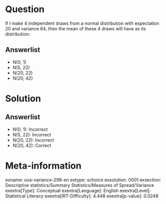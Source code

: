 Question
========

If I make 4 independent draws from a normal distribution with expectation 20 and variance 64, then the mean of these 4 draws will have as its distribution:

Answerlist
----------

* N(0, 1)
* N(5, 22)
* N(20, 22)
* N(20, 42)

Solution
========

Answerlist
----------

* N(0, 1): Incorrect
* N(5, 22): Incorrect
* N(20, 22): Incorrect
* N(20, 42): Correct

Meta-information
================
exname: uva-variance-298-en
extype: schoice
exsolution: 0001
exsection: Descriptive statistics/Summary Statistics/Measures of Spread/Variance
exextra[Type]: Conceptual
exextra[Language]: English
exextra[Level]: Statistical Literacy
exextra[IRT-Difficulty]: 4.448
exextra[p-value]: 0.0248
